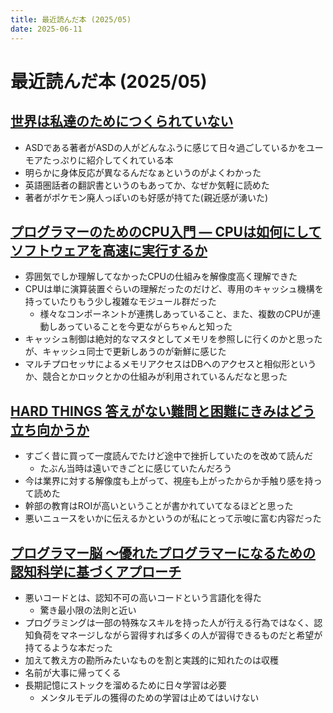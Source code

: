 ```yaml
---
title: 最近読んだ本 (2025/05)
date: 2025-06-11
---
```


# 最近読んだ本 (2025/05)

## [世界は私達のためにつくられていない](https://amzn.asia/d/2SiuPnf)

- ASDである著者がASDの人がどんなふうに感じて日々過ごしているかをユーモアたっぷりに紹介してくれている本
- 明らかに身体反応が異なるんだなぁというのがよくわかった
- 英語圏話者の翻訳書というのもあってか、なぜか気軽に読めた
- 著者がポケモン廃人っぽいのも好感が持てた(親近感が湧いた)

## [プログラマーのためのCPU入門 ― CPUは如何にしてソフトウェアを高速に実行するか](https://www.lambdanote.com/products/cpu)

- 雰囲気でしか理解してなかったCPUの仕組みを解像度高く理解できた
- CPUは単に演算装置ぐらいの理解だったのだけど、専用のキャッシュ機構を持っていたりもう少し複雑なモジュール群だった
  - 様々なコンポーネントが連携しあっていること、また、複数のCPUが連動しあっていることを今更ながらちゃんと知った
- キャッシュ制御は絶対的なマスタとしてメモリを参照しに行くのかと思ったが、キャッシュ同士で更新しあうのが新鮮に感じた
- マルチプロセッサによるメモリアクセスはDBへのアクセスと相似形というか、競合とかロックとかの仕組みが利用されているんだなと思った

## [HARD THINGS 答えがない難問と困難にきみはどう立ち向かうか](https://amzn.asia/d/cP6PC9u)

- すごく昔に買って一度読んでたけど途中で挫折していたのを改めて読んだ
  - たぶん当時は遠いできごとに感じていたんだろう
- 今は業界に対する解像度も上がって、視座も上がったからか手触り感を持って読めた
- 幹部の教育はROIが高いということが書かれていてなるほどと思った
- 悪いニュースをいかに伝えるかというのが私にとって示唆に富む内容だった

## [プログラマー脳 ～優れたプログラマーになるための認知科学に基づくアプローチ](https://www.shuwasystem.co.jp/book/9784798068534.html)

- 悪いコードとは、認知不可の高いコードという言語化を得た
    - 驚き最小限の法則と近い
- プログラミングは一部の特殊なスキルを持った人が行える行為ではなく、認知負荷をマネージしながら習得すれば多くの人が習得できるものだと希望が持てるような本だった
- 加えて教え方の勘所みたいなものを割と実践的に知れたのは収穫
- 名前が大事に帰ってくる
- 長期記憶にストックを溜めるために日々学習は必要
  - メンタルモデルの獲得のための学習は止めてはいけない
